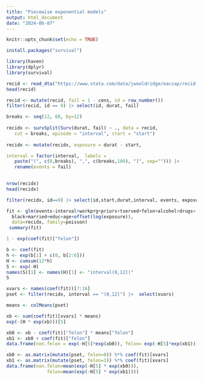 ```yaml
---
title: "Piecewise exponential models"
output: html_document
date: "2024-06-07"
---
```


```r
knitr::opts_chunk$set(echo = TRUE)
```

```r
install.packages("survival")
```


```r
library(haven)
library(dplyr)
library(survival)
```

```r
recid <- read_dta("https://www.stata.com/data/jwooldridge/eacsap/recid.dta")
head(recid)
```

```r
recid <- mutate(recid, fail = 1 - cens, id = row_number())
filter(recid, id == 9) |> select(id, durat, fail)
```

```r


breaks <- seq(12, 60, by=12)
 
recidx <- survSplit(Surv(durat, fail) ~ ., data = recid, 
   cut = breaks, episode = "interval", start = "start")
 
recidx <- mutate(recidx, exposure = durat - start,

interval = factor(interval,  labels = 
   paste("(", c(0,breaks), ",", c(breaks,100), "]", sep=""))) |>
   rename(events = fail)

 
nrow(recidx)
head(recidx)
```

```r
filter(recidx, id==9) |> select(id,start,durat,interval, events, exposure)
```

```r
fit <- glm(events~interval+workprg+priors+tserved+felon+alcohol+drugs+
  black+married+educ+age+offset(log(exposure)), 
  data=recidx, family=poisson)
 summary(fit)
```

```r
1 - exp(coef(fit)["felon"])
```

```r
b <- coef(fit)
h <- exp(b[1] + c(0, b[2:6]))
H <- cumsum(12*h)
S <- exp(-H)
names(S)[1] <- names(H)[1] <- "interval(0,12])"
S
```

```r
xvars <- names(coef(fit))[7:16]
pset <- filter(recidx, interval == "(0,12]") |>  select(xvars) 
```

```r
means <- colMeans(pset)
```

```r
xb <- sum(coef(fit)[xvars] * means)
exp(-(H * exp(xb)))[5]
```


```r
xb0 <- xb - coef(fit)["felon"] * means["felon"]
xb1 <- xb0 + coef(fit)["felon"]
data.frame(non.felon = exp(-H[5]*exp(xb0)), felon= exp(-H[5]*exp(xb1)))
```


```r
xb0 <- as.matrix(mutate(pset, felon=0)) %*% coef(fit)[xvars]
xb1 <- as.matrix(mutate(pset, felon=1)) %*% coef(fit)[xvars]
data.frame(non.felon=mean(exp(-H[5] * exp(xb0))), 
               felon=mean(exp(-H[5] * exp(xb1))))
```



